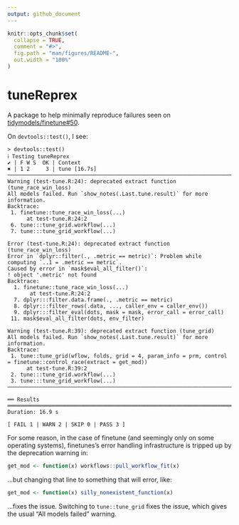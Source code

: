 ```yaml
---
output: github_document
---
```


<!-- README.md is generated from README.Rmd. Please edit that file -->

```r
knitr::opts_chunk$set(
  collapse = TRUE,
  comment = "#>",
  fig.path = "man/figures/README-",
  out.width = "100%"
)
```

# tuneReprex

A package to help minimally reproduce failures seen on [tidymodels/finetune#50](https://github.com/tidymodels/finetune/pull/50).

On `devtools::test()`, I see:

```
> devtools::test()
ℹ Testing tuneReprex
✔ | F W S  OK | Context
✖ | 1 2     3 | tune [16.7s]                                                        
────────────────────────────────────────────────────────────────────────────────────
Warning (test-tune.R:24): deprecated extract function (tune_race_win_loss)
All models failed. Run `show_notes(.Last.tune.result)` for more information.
Backtrace:
 1. finetune::tune_race_win_loss(...)
      at test-tune.R:24:2
 6. tune:::tune_grid.workflow(...)
 7. tune:::tune_grid_workflow(...)

Error (test-tune.R:24): deprecated extract function (tune_race_win_loss)
Error in `dplyr::filter(., .metric == metric)`: Problem while computing `..1 = .metric == metric`.
Caused by error in `mask$eval_all_filter()`:
! object '.metric' not found
Backtrace:
  1. finetune::tune_race_win_loss(...)
       at test-tune.R:24:2
  7. dplyr:::filter.data.frame(., .metric == metric)
  8. dplyr:::filter_rows(.data, ..., caller_env = caller_env())
  9. dplyr:::filter_eval(dots, mask = mask, error_call = error_call)
 11. mask$eval_all_filter(dots, env_filter)

Warning (test-tune.R:39): deprecated extract function (tune_grid)
All models failed. Run `show_notes(.Last.tune.result)` for more information.
Backtrace:
 1. tune::tune_grid(wflow, folds, grid = 4, param_info = prm, control = finetune::control_race(extract = get_mod))
      at test-tune.R:39:2
 2. tune:::tune_grid.workflow(...)
 3. tune:::tune_grid_workflow(...)
────────────────────────────────────────────────────────────────────────────────────

══ Results ═════════════════════════════════════════════════════════════════════════
Duration: 16.9 s

[ FAIL 1 | WARN 2 | SKIP 0 | PASS 3 ]
```

For some reason, in the case of finetune (and seemingly only on some operating systems), finetunes's error handling infrastructure is tripped up by the deprecation warning in:

``` r
get_mod <- function(x) workflows::pull_workflow_fit(x)
```

...but changing that line to something that will error, like:

``` r
get_mod <- function(x) silly_nonexistent_function(x)
```

...fixes the issue. Switching to `tune::tune_grid` fixes the issue, which gives the usual "All models failed" warning.




